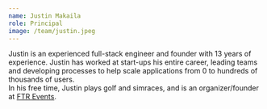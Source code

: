 ```yaml
---
name: Justin Makaila
role: Principal
image: /team/justin.jpeg
---
```

Justin is an experienced full-stack engineer and founder with 13 years of experience. 
Justin has worked at start-ups his entire career, leading teams and developing processes to help scale
applications from 0 to hundreds of thousands of users.  
In his free time, Justin plays golf and simraces, and is an organizer/founder at 
[FTR Events](https://ftr.events).